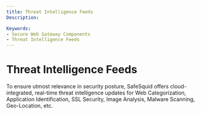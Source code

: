 ```yaml
---
title: Threat Intelligence Feeds
Description: 

Keywords:
- Secure Web Gateway Components
- Threat Intelligence Feeds
---
```


# Threat Intelligence Feeds

To ensure utmost relevance in security posture, SafeSquid offers cloud-integrated, real-time threat intelligence updates for Web Categorization, Application Identification, SSL Security, Image Analysis, Malware Scanning, Geo-Location, etc.

